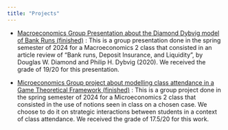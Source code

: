 ```yaml
---
title: "Projects"
---
```


\begin{center}
Welcome tom my project webpage. You will find here a list of ongoing or past projects I have worked on.
\end{center}

- [Macroeconomics Group Presentation about the Diamond Dybvig model of Bank Runs (finished)](macro_pre.pdf) : 
This is a group presentation done in the spring semester of 2024 for a Macroeconomics 2 class that consisted in an article review of "Bank runs, Deposit Insurance, and Liquidity", by Douglas W. Diamond and Philip H. Dybvig (2020). We received the grade of 19/20 for this presentation.

- [Microeconomics Group project about modelling class attendance in a Game Theoretical Framework (finished)](Micro_Group_Project.pdf) : 
This is a group project done in the spring semester of 2024 for a Microeconomics 2 class that consisted in the use of notions seen in class on a chosen case. We choose to do it on strategic interactions between students in a context of class attendance. We received the grade of 17.5/20 for this work.
